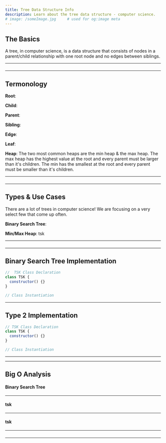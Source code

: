```yaml
---
title: Tree Data Structure Info
description: Learn about the tree data structure - computer science.
# image: /someImage.jpg     # used for og:image meta
---
```


## The Basics

A tree, in computer science, is a data structure that consists of nodes in a parent/child relationship with one root node and no edges between siblings.

---

###

---

## Termonology

**Root**:

**Child**:

**Parent**:

**Sibling**:

**Edge**:

**Leaf**:

**Heap**: The two most common heaps are the min heap & the max heap. The max heap has the highest value at the root and every parent must be larger than it's children. The min has the smallest at the root and every parent must be smaller than it's children.

<!-- **Trie**: -->

---

###

---

## Types & Use Cases

There are a lot of trees in computer science! We are focusing on a very select few that come up often.

**Binary Search Tree**:

**Min/Max Heap**: tsk

---

###

---

## Binary Search Tree Implementation

<!-- Directed vs Undirected -->

```js title=scripts/type1 lineNumbers=true highlight={1,6}
//  TSK Class Declaration
class TSK {
  constructor() {}
}

// Class Instantiation
```

---

## Type 2 Implementation

```js title=scripts/type2 lineNumbers=true highlight={1,6}
// TSK Class Declaration
class TSK {
  constructor() {}
}

// Class Instantiation
```

---

---

## Big O Analysis

#### Binary Search Tree

<!-- **Best**: O(n^2)

**Avg**: O(n^2)

**Worst**: O(n^2)

**Space**: O(1) -->

---

#### tsk

<!-- **Best**: O(n)

**Avg**: O(n^2)

**Worst**: O(n^2)

**Space**: O(1) -->

---

#### tsk

<!-- **Best**: O(n log n)

**Avg**: O(n log n)

**Worst**: O(n log n)

**Space**: O(n) -->

---

###

---

<!-- #### Advantages

- 

#### Drawbacks

- 

---

###

--- -->

<!-- ## Advanced Tree Questions -->
